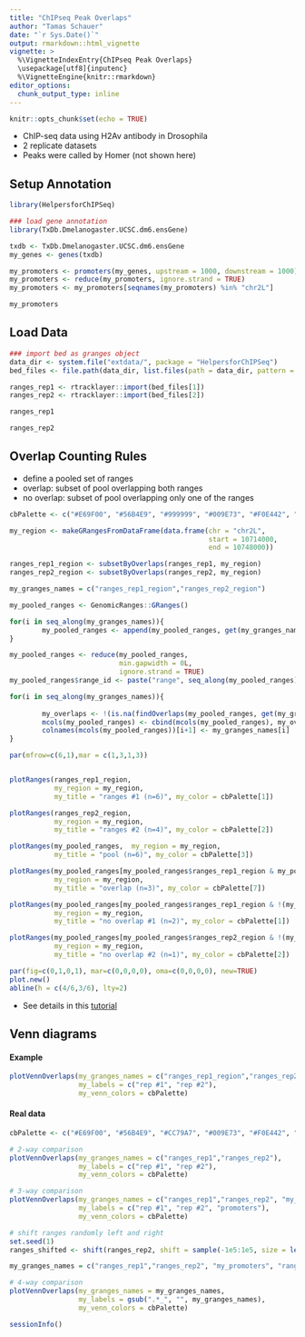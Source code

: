 ```yaml
---
title: "ChIPseq Peak Overlaps"
author: "Tamas Schauer"
date: "`r Sys.Date()`"
output: rmarkdown::html_vignette
vignette: >
  %\VignetteIndexEntry{ChIPseq Peak Overlaps}
  \usepackage[utf8]{inputenc}
  %\VignetteEngine{knitr::rmarkdown}
editor_options: 
  chunk_output_type: inline
---
```


<style>
pre {
  overflow-x: auto;
}
pre code {
  word-wrap: normal;
  white-space: pre;
}
</style>

```r
knitr::opts_chunk$set(echo = TRUE)
```

* ChIP-seq data using H2Av antibody in Drosophila
* 2 replicate datasets
* Peaks were called by Homer (not shown here)

## Setup Annotation

```r
library(HelpersforChIPSeq)

### load gene annotation
library(TxDb.Dmelanogaster.UCSC.dm6.ensGene)

txdb <- TxDb.Dmelanogaster.UCSC.dm6.ensGene
my_genes <- genes(txdb)

my_promoters <- promoters(my_genes, upstream = 1000, downstream = 1000)
my_promoters <- reduce(my_promoters, ignore.strand = TRUE)
my_promoters <- my_promoters[seqnames(my_promoters) %in% "chr2L"]
```

```r
my_promoters
```


## Load Data


```r
### import bed as granges object
data_dir <- system.file("extdata/", package = "HelpersforChIPSeq")
bed_files <- file.path(data_dir, list.files(path = data_dir, pattern = ".bed$"))

ranges_rep1 <- rtracklayer::import(bed_files[1])
ranges_rep2 <- rtracklayer::import(bed_files[2])
```

```r
ranges_rep1
```

```r
ranges_rep2
```

## Overlap Counting Rules

* define a pooled set of ranges
* overlap: subset of pool overlapping both ranges
* no overlap: subset of pool overlapping only one of the ranges

```r
cbPalette <- c("#E69F00", "#56B4E9", "#999999", "#009E73", "#F0E442", "#0072B2", "#D55E00", "#CC79A7")

my_region <- makeGRangesFromDataFrame(data.frame(chr = "chr2L", 
                                                 start = 10714000, 
                                                 end = 10748000))

ranges_rep1_region <- subsetByOverlaps(ranges_rep1, my_region)
ranges_rep2_region <- subsetByOverlaps(ranges_rep2, my_region)

my_granges_names = c("ranges_rep1_region","ranges_rep2_region")

my_pooled_ranges <- GenomicRanges::GRanges()

for(i in seq_along(my_granges_names)){
        my_pooled_ranges <- append(my_pooled_ranges, get(my_granges_names[i]))
}

my_pooled_ranges <- reduce(my_pooled_ranges,
                           min.gapwidth = 0L, 
                           ignore.strand = TRUE)
my_pooled_ranges$range_id <- paste("range", seq_along(my_pooled_ranges), sep="_")

for(i in seq_along(my_granges_names)){
        
        my_overlaps <- !(is.na(findOverlaps(my_pooled_ranges, get(my_granges_names[i]), select="arbitrary")))
        mcols(my_pooled_ranges) <- cbind(mcols(my_pooled_ranges), my_overlaps)
        colnames(mcols(my_pooled_ranges))[i+1] <- my_granges_names[i]
}

par(mfrow=c(6,1),mar = c(1,3,1,3))


plotRanges(ranges_rep1_region, 
           my_region = my_region, 
           my_title = "ranges #1 (n=6)", my_color = cbPalette[1])

plotRanges(ranges_rep2_region,  
           my_region = my_region, 
           my_title = "ranges #2 (n=4)", my_color = cbPalette[2])

plotRanges(my_pooled_ranges,  my_region = my_region,  
           my_title = "pool (n=6)", my_color = cbPalette[3])

plotRanges(my_pooled_ranges[my_pooled_ranges$ranges_rep1_region & my_pooled_ranges$ranges_rep2_region],
           my_region = my_region, 
           my_title = "overlap (n=3)", my_color = cbPalette[7])

plotRanges(my_pooled_ranges[my_pooled_ranges$ranges_rep1_region & !(my_pooled_ranges$ranges_rep2_region)], 
           my_region = my_region, 
           my_title = "no overlap #1 (n=2)", my_color = cbPalette[1])

plotRanges(my_pooled_ranges[my_pooled_ranges$ranges_rep2_region & !(my_pooled_ranges$ranges_rep1_region)], 
           my_region = my_region, 
           my_title = "no overlap #2 (n=1)", my_color = cbPalette[2])

par(fig=c(0,1,0,1), mar=c(0,0,0,0), oma=c(0,0,0,0), new=TRUE)
plot.new()
abline(h = c(4/6,3/6), lty=2)
```



* See details in this [tutorial](https://htmlpreview.github.io/?https://github.com/tschauer/HelpersforChIPSeq/blob/master/doc/ChIPseq_Peak_Overlaps_Tutorial.html)

## Venn diagrams

#### Example

```r
plotVennOverlaps(my_granges_names = c("ranges_rep1_region","ranges_rep2_region"),
                 my_labels = c("rep #1", "rep #2"),
                 my_venn_colors = cbPalette)
```

#### Real data

```r
cbPalette <- c("#E69F00", "#56B4E9", "#CC79A7", "#009E73", "#F0E442", "#0072B2", "#D55E00")

# 2-way comparison
plotVennOverlaps(my_granges_names = c("ranges_rep1","ranges_rep2"),
                 my_labels = c("rep #1", "rep #2"),
                 my_venn_colors = cbPalette)
```


```r
# 3-way comparison
plotVennOverlaps(my_granges_names = c("ranges_rep1","ranges_rep2", "my_promoters"),
                 my_labels = c("rep #1", "rep #2", "promoters"),
                 my_venn_colors = cbPalette)
```


```r
# shift ranges randomly left and right
set.seed(1)
ranges_shifted <- shift(ranges_rep2, shift = sample(-1e5:1e5, size = length(ranges_rep2)))

my_granges_names = c("ranges_rep1","ranges_rep2", "my_promoters", "ranges_shifted")

# 4-way comparison
plotVennOverlaps(my_granges_names = my_granges_names,
                 my_labels = gsub(".*_", "", my_granges_names),
                 my_venn_colors = cbPalette)
```




```r
sessionInfo()
```

